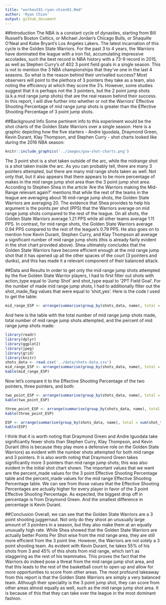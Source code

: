 ```yaml
---
title: "workout01-ryan-chien01.Rmd"
author: 'Ryan Chien'
output: github_document
---
```


##Introduction
The NBA is a constant cycle of dynasties, starting from Bill Russell's Boston Celtics, or Michael Jordan's Chicago Bulls, or Shaquille O'Neal and Kobe Bryant's Los Angeles Lakers. The latest incarnation of this cycle is the Golden State Warriors. For the past 3 to 4 years, the Warriors have dominated the league with a iron fist, accumulating impressive accolades, such the best record in NBA history with a 73-9 record in 2015, as well as Stephen Curry's of 402 3 point field goals in a single season. This is not to mention the 3 NBA championships that they've one in the last 4 seasons. So what is the reason behind their unrivalled success? Most observers will point to the plethora of 3 pointers they take as a team, also noting the efficiency at which they score the 3's. However, some studies suggest that it is perhaps not the 3 pointers, but the 2 point jump shots (a.k.a mid range jump shots) that are the real reason behind their success. In this report, I will dive further into whether or not the Warriors' Effective Shooting Percentage of mid range jump shots is greater than the Effective Shooting Percentage of 3 point jump shots.

##Background Info 
Some pertinent info to this experiment would be the shot charts of the Golden State Warriors over a single season. Here is a graphic depicting how the five starters - Andre Iguodala, Draymond Green, Kevin Durant, Klay Thompson, and Stephen Curry - shot charts looked like during the 2016 NBA season: 
```r
knitr::include_graphics('../images/gsw-shot-charts.png')
```
The 3 point shot is a shot taken outside of the arc, while the midrange shot is a shot taken inside the arc. As you can probably tell, there are many 3 pointers attempted, but there are many mid range shots taken as well. Not only that, but it also appears that there appears to be more percentage of makes in the mid range jump shot area than the 3 point jump shot area. According to Stephen Shea in the article 'Are the Warriors making the Mid-Range relevant again?' mentions that while the rest of the teams in the league are averaging about 16 mid-range jump shots, the Golden State Warriors are averaging 20. The evidence that Shea provides to help his argument is the points per shot (PPS) that the Warriors average on mid range jump shots compared to the rest of the league. On all shots, the Golden State Warriors average 1.21 PPS while all other teams average 1.11 PPS. In contrast, for mid range shots, the Golden State Warriors average 0.94 PPS compared to the rest of the league's 0.79 PPS. He also goes on to mention how Kevin Durant, Stephen Curry, and Klay Thompson all average a significant number of mid range jump shots (this is already fairly evident in the shot chart provided above). Shea ultimately concludes that the Golden State Warriors have become efficient enough at the mid range jump shot that it has opened up all the other spaces of the court (3 pointers and dunks), and this has made it a relevant component of their balanced attack. 

##Data and Results
In order to get only the mid range jump shots attempted by the five Golden State Warrior players, I had to first filter out shots with action_type equal to ‘Jump Shot’ and shot_type equal to ‘2PT Field Goal’. For the number of made mid range jump shots, I had to additionally filter out the shot_made_flag values that were equal to ‘shot_yes’. Here is the code I used to get the table: 

```r
mid_range_ESP <- arrange(summarise(group_by(shots_data, name), total = sum(shot_type == '2PT Field Goal' & action_type == 'Jump Shot'), made = sum(shot_made_flag == 'shot_yes' & shot_type == '2PT Field Goal' & action_type == 'Jump Shot'), percent_made = made/total), desc(percent_made))
```
And here is the table with the total number of mid range jump shots made, total number of mid range jump shots attempted, and the percent of mid range jump shots made:

```r
library(readr)
library(dplyr)
library(ggplot2)
library(jpeg)
library(grid)
library(knitr)
shots_data <- read.csv('../data/shots-data.csv')
mid_range_ESP <- arrange(summarise(group_by(shots_data, name), total = sum(shot_type == '2PT Field Goal' & action_type == 'Jump Shot'), made = sum(shot_made_flag == 'shot_yes' & shot_type == '2PT Field Goal' & action_type == 'Jump Shot'), percent_made = made/total), desc(percent_made))
kable(mid_range_ESP)
```
Now let's compare it to the Effective Shooting Percentage of the two pointers, three pointers, and both: 

```r
two_point_ESP <- arrange(summarise(group_by(shots_data, name), total = sum(shot_type == '2PT Field Goal'), made = sum(shot_made_flag == 'shot_yes' & shot_type == '2PT Field Goal'), percent_made = made/total), desc(percent_made))
kable(two_point_ESP)

three_point_ESP <- arrange(summarise(group_by(shots_data, name), total = sum(shot_type == '3PT Field Goal'), made = sum(shot_made_flag == 'shot_yes' & shot_type == '3PT Field Goal'), percent_made = made/total), desc(percent_made))
kable(three_point_ESP)

ESP <- arrange(summarise(group_by(shots_data, name), total = sum(shot_type == '2PT Field Goal' | shot_type == '3PT Field Goal'), made = sum(shot_made_flag == 'shot_yes' & (shot_type == '3PT Field Goal' | shot_type == '2PT Field Goal')), percent_made = made/total), desc(percent_made))
kable(ESP)
```

I think that it is worth noting that Draymond Green and Andre Iguodala take significantly fewer shots than Stephen Curry, Klay Thompson, and Kevin Durant (this is because they play more a defensive role on the Golden State Warriors) as evident with the number shots attempted for both mid range and 3 pointers. It is also worth noting that Draymond Green takes significantly more 3 pointers than mid range jump shots; this was also evident in the initial shot chart shown. The important values that we want are the percent_made values for the 3 point Effective Shooting Percentage table and the percent_made values for the mid range Effective Shooting Percentage table. We can see from those values that the Effective Shooting Percentages are actually higher for every player in favor of the 3 point Effective Shooting Percentage. As expected, the biggest drop off in percentage is from Draymond Green. And the smallest difference in percentage is Kevin Durant. 

##Conclusion
Overall, we can see that the Golden State Warriors are a 3 point shooting juggernaut. Not only do they shoot an unusually large amount of 3 pointers in a season, but they also make them at an equally unusually high rate. While Shea showed that the Golden State Warriors are actually better Points Per Shot wise from the mid range area, they are still more efficient from the 3 point line. However, the Warriors are not solely a 3 point shooting team. As evident with Kevin Durant, he takes 55% of his shots from 3 and 45% of this shots from mid range, which isn’t as staggering as the rest of his teammates. This proves the fact that the Warriors do indeed pose a threat from the mid range jump shot area, and that this leads to the rest of the basketball court to open up and allow for more opportunities to score from other areas. The most profound takeaway from this report is that the Golden State Warriors are simply a very balanced team. Although their speciality is the 3 point jump shot, they can score from other areas almost equally as well, such as the mid range jump shot area. It is because of this that they can take over the league in the most dominant fashion. 